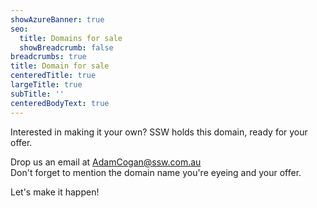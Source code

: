 ```yaml
---
showAzureBanner: true
seo:
  title: Domains for sale
  showBreadcrumb: false
breadcrumbs: true
title: Domain for sale
centeredTitle: true
largeTitle: true
subTitle: ''
centeredBodyText: true
---
```


<DomainFromQuery showDomain={true} />

Interested in making it your own? SSW holds this domain, ready for your offer.

Drop us an email at [AdamCogan@ssw.com.au](mailto\:AdamCogan@ssw.com.au?subject=Inquiry%20to%20purchase%20a%20domain)\
Don't forget to mention the domain name you're eyeing and your offer.

Let's make it happen!
